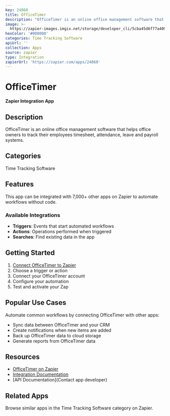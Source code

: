 ```yaml
---
key: 24860
title: OfficeTimer
description: "OfficeTimer is an online office management software that helps office owners to track their employees\r\ntimesheet, attendance, leave and payroll systems."
image: >-
  https://zapier-images.imgix.net/storage/developer_cli/5cba45d6f77a4093737a63a63fdc0c56_2.png?auto=format%2Ccompress&ixlib=python-3.0.0&q=50
hexColor: '#000000'
categories: Time Tracking Software
apiUrl: ''
collection: Apps
source: zapier
type: Integration
zapierUrl: 'https://zapier.com/apps/24860'
---
```

# OfficeTimer

**Zapier Integration App**

## Description

OfficeTimer is an online office management software that helps office owners to track their employees
timesheet, attendance, leave and payroll systems.

## Categories

Time Tracking Software

## Features

This app can be integrated with 7,000+ other apps on Zapier to automate workflows without code.

### Available Integrations

- **Triggers**: Events that start automated workflows
- **Actions**: Operations performed when triggered
- **Searches**: Find existing data in the app

## Getting Started

1. [Connect OfficeTimer to Zapier](https://zapier.com/apps/24860)
2. Choose a trigger or action
3. Connect your OfficeTimer account
4. Configure your automation
5. Test and activate your Zap

## Popular Use Cases

Automate common workflows by connecting OfficeTimer with other apps:

- Sync data between OfficeTimer and your CRM
- Create notifications when new items are added
- Back up OfficeTimer data to cloud storage
- Generate reports from OfficeTimer data

## Resources

- [OfficeTimer on Zapier](https://zapier.com/apps/24860)
- [Integration Documentation](https://zapier.com/apps/24860/integrations)
- [API Documentation](Contact app developer)

## Related Apps

Browse similar apps in the Time Tracking Software category on Zapier.
